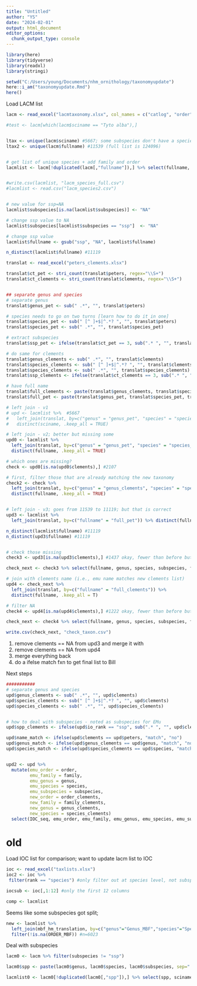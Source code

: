 ```yaml
---
title: "Untitled"
author: "YS"
date: "2024-02-01"
output: html_document
editor_options: 
  chunk_output_type: console
---
```


```r
library(here)
library(tidyverse)
library(readxl)
library(stringi)
```

```r
setwd("C:/Users/young/Documents/nhm_ornithology/taxonomyupdate")
here::i_am("taxonomyupdate.Rmd")
here()
```

Load LACM list

```r
lacm <- read_excel("lacmtaxonomy.xlsx", col_names = c("catlog", "order", "family", "genus", "species", "subspecies", "rank", "sciname"), skip=1)

#test <- lacm[which(lacm$sciname == "Tyto alba"),]


ltax <- unique(lacm$sciname) #5667; some subspecies don't have a species level entry
ltax2 <- unique(lacm$fullname) #11539 (full list is 124096)


# get list of unique species + add family and order
lacmlist <- lacm[!duplicated(lacm[,"fullname"]),] %>% select(fullname, sciname, subspecies, genus, species, family, order)


#write.csv(lacmlist, "lacm_species_full.csv")
#lacmlist <- read.csv("lacm_species2.csv")


# new value for ssp=NA
lacmlist$subspecies[is.na(lacmlist$subspecies)] <- "NA"

# change ssp value to NA
lacmlist$subspecies[lacmlist$subspecies == "ssp"]  <- "NA" 

# change ssp value
lacmlist$fullname <- gsub("ssp", "NA", lacmlist$fullname)

n_distinct(lacmlist$fullname) #11119 
```


```r
translat <- read_excel("peters_clements.xlsx")

translat$ct_pet <- stri_count(translat$peters, regex="\\S+")
translat$ct_clements <- stri_count(translat$clements, regex="\\S+")


## separate genus and species
# separate genus
translat$genus_pet <- sub(" .*", "", translat$peters)

# species needs to go on two turns [learn how to do it in one]
translat$species_pet <- sub(" [^ ]+$|^.*? ", "", translat$peters)
translat$species_pet <- sub(" .*", "", translat$species_pet)

# extract subspecies
translat$ssp_pet <- ifelse(translat$ct_pet == 3, sub(".* ", "", translat$peters), "NA")

# do same for clements
translat$genus_clements <- sub(" .*", "", translat$clements)
translat$species_clements <- sub(" [^ ]+$|^.*? ", "", translat$clements)
translat$species_clements <- sub(" .*", "", translat$species_clements)
translat$ssp_clements <- ifelse(translat$ct_clements == 3, sub(".* ", "", translat$clements), "NA")

# have full name
translat$full_clements <- paste(translat$genus_clements, translat$species_clements, translat$ssp_clements, sep = " ")
translat$full_pet <- paste(translat$genus_pet, translat$species_pet, translat$ssp_pet, sep = " ")

# left join - v1
# upd <- lacmlist %>%  #5667 
#   left_join(translat, by=c("genus" = "genus_pet", "species" = "species_pet")) %>% 
#   distinct(sciname, .keep_all = TRUE)

# left join - v2; better but missing some 
upd0 <- lacmlist %>%
  left_join(translat, by=c("genus" = "genus_pet", "species" = "species_pet", "subspecies" = "ssp_pet")) %>% 
  distinct(fullname, .keep_all = TRUE)

# which ones are missing? 
check <- upd0[is.na(upd0$clements),] #2107

# first, filter those that are already matching the new taxonomy
check2 <- check %>% 
  left_join(translat, by=c("genus" = "genus_clements", "species" = "species_clements", "subspecies" = "ssp_clements"))%>% 
  distinct(fullname, .keep_all = TRUE)


# left join - v3; goes from 11539 to 11119; but that is correct
upd3 <- lacmlist %>% 
  left_join(translat, by=c("fullname" = "full_pet")) %>% distinct(fullname, .keep_all = TRUE)

n_distinct(lacmlist$fullname) #11119 
n_distinct(upd3$fullname) #11119 


# check those missing
check3 <- upd3[is.na(upd3$clements),] #1437 okay, fewer than before but slightly

check_next <- check3 %>% select(fullname, genus, species, subspecies, family, order)

# join with clements name (i.e., emu name matches new clements list)
upd4 <- check_next %>% 
  left_join(translat, by=c("fullname" = "full_clements")) %>% 
  distinct(fullname, .keep_all = T)

# filter NA
check4 <- upd4[is.na(upd4$clements),] #1222 okay, fewer than before but still a lot 

check_next <- check4 %>% select(fullname, genus, species, subspecies, family, order)

write.csv(check_next, "check_taxon.csv")
```


1) remove clements == NA from upd3 and 
merge it with
2) remove clements == NA from upd4 
3) merge everything back
4) do a ifelse match fxn to get final list to Bill 




Next steps
```r
###########
# separate genus and species
upd$genus_clements <- sub(" .*", "", upd$clements)
upd$species_clements <- sub(" [^ ]+$|^.*? ", "", upd$clements)
upd$species_clements <- sub(" .*", "", upd$species_clements)


# how to deal with subspecies - noted as subspecies for EMu
upd$spp_clements <- ifelse(upd$io_rank == "ssp", sub(".* ", "", upd$clements), NA)

upd$name_match <- ifelse(upd$clements == upd$peters, "match", "no")
upd$genus_match <- ifelse(upd$genus_clements == upd$genus, "match", "no")
upd$species_match <- ifelse(upd$species_clements == upd$species, "match", "no")


upd2 <- upd %>% 
  mutate(emu_order = order,
         emu_family = family,
         emu_genus = genus,
         emu_species = species,
         emu_subspecies = subspecies,
         new_order = order_clements,
         new_family = family_clements,
         new_genus = genus_clements,
         new_species = species_clements)
  select(IOC_seq, emu_order, emu_family, emu_genus, emu_species, emu_subspecies, new_order, new_family, new_genus, new_species, )
```










# old
Load IOC list for comparison; want to update lacm list to IOC 

```r
ioc <- read_excel("taxlists.xlsx")
ioc2 <- ioc %>% 
 filter(rank == "species") #only filter out at species level, not subspecies

iocsub <- ioc[,1:12] #only the first 12 columns

comp <- lacmlist 
```


Seems like some subspecies got split; 
```r
new <- lacmlist %>% 
  left_join(mbf_hm_translation, by=c("genus"="Genus_MBF","species"="Species_MBF")) %>% 
  filter(!is.na(ORDER_MBF)) #n=6023
```


Deal with subspecies
```r
lacm0 <- lacm %>% filter(subspecies != "ssp")

lacm0$spp <- paste(lacm0$genus, lacm0$species, lacm0$subspecies, sep=" ")

lacmlist0 <- lacm0[!duplicated(lacm0[,"spp"]),] %>% select(spp, sciname, genus, species, family, order) #7634
```

